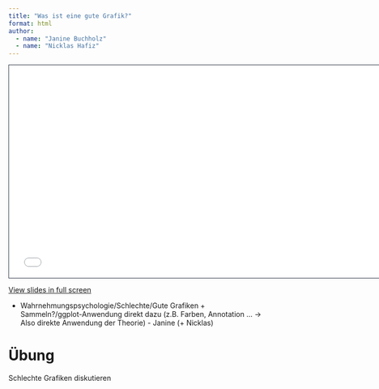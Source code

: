 ```yaml
---
title: "Was ist eine gute Grafik?"
format: html
author: 
  - name: "Janine Buchholz"
  - name: "Nicklas Hafiz"
---
```





```{=html}
<iframe class="slide-deck" src="slides.html" height="420" width="747" style="border: 1px solid #2e3846;"></iframe>
```

[View slides in full screen](slides.html)

- Wahrnehmungspsychologie/Schlechte/Gute Grafiken + Sammeln?/ggplot-Anwendung direkt dazu (z.B. Farben, Annotation ... -> Also direkte Anwendung der Theorie) - Janine (+ Nicklas)


# Übung
Schlechte Grafiken diskutieren